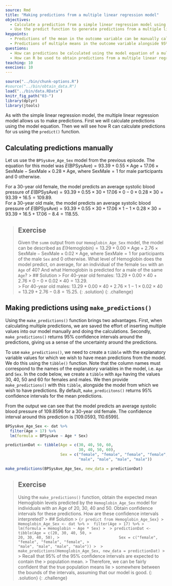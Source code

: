 ---
source: Rmd
title: "Making predictions from a multiple linear regression model"
objectives:
  - Calculate a prediction from a simple linear regression model using parameter estimates given by the model output.
  - Use the predict function to generate predictions from a multiple linear regression model.
keypoints:
  - Predictions of the mean in the outcome variable can be manually calculated using the model's equation.
  - Predictions of multiple means in the outcome variable alongside 95% CIs can be obtained using the `make_predictions()` function. 
questions:
  - How can predictions be calculated using the model equation of a multiple linear regression model?
  - How can R be used to obtain predictions from a multiple linear regression model?
teaching: 10
execises: 10
---

```{r, include=FALSE}
source("../bin/chunk-options.R")
#source("../bin/obtain_data.R")
load("../bin/data.RData")
knitr_fig_path("03-")
library(dplyr)
library(jtools)
```

As with the simple linear regression model, the multiple linear regression model allows us to make predictions. First we will calculate predictions using the model equation. Then we will see how R can calculate predictions for us using the `predict()` function.

## Calculating predictions manually

Let us use the `BPSysAve_Age_Sex` model from the previous episode. The equation for this model was $E(\text{BPSysAve}) = 93.39 + 0.55 \times \text{Age} + 17.06 \times \text{SexMale} - \text{SexMale} \times 0.28 \times \text{Age}$, where $\text{SexMale} = 1$ for male participants and $0$ otherwise. 

For a 30-year old female, the model predicts an average systolic blood pressure of $E(\text{BPSysAve}) = 93.39 + 0.55 \times 30 + 17.06 \times 0 - 0 \times 0.28 \times 30 = 93.39 + 16.5 = 109.89$.  
For a 30-year old male, the model predicts an average systolic blood pressure of $E(\text{BPSysAve}) = 93.39 + 0.55 \times 30 + 17.06 \times 1 - 1 \times 0.28 \times 30 = 93.39 + 16.5 + 17.06 - 8.4 = 118.55$.

>## Exercise
>Given the `summ` output from our `Hemoglobin_Age_Sex` model, 
>the model can be described
>as $E(\text{Hemoglobin}) = 13.29 + 0.00 \times \text{Age} + 2.76 \times \text{SexMale} - \text{SexMale} \times 0.02 \times \text{Age}$, where $\text{SexMale} = 1$ for participants of the male `Sex` and $0$ otherwise. 
>What level of Hemoglobin does the model predict, on average, 
>for an individual of the female `Sex` with an `Age` of 40? 
> And what Hemoglobin is predicted for a male of the same `Age`?
> > ## Solution
> > For 40-year old females: $13.29 + 0.00 \times 40 + 2.76 \times 0 - 0 \times 0.02 \times 40 = 13.29$.  
> > For 40-year old males: $13.29 + 0.00 \times 40 + 2.76 \times 1 - 1 \times 0.02 \times 40 = 13.29 + 2.76 - 0.8 = 15.25$.
> {: .solution}
{: .challenge}

## Making predictions using `make_predictions()`

Using the `make_predictions()` function brings two advantages. First, when calculating multiple predictions, we are saved the effort of inserting multiple values into our model manually and doing the calculations. Secondly, `make_predictions()` returns 95% confidence intervals around the predictions, giving us a sense of the uncertainty around the predictions. 

To use `make_predictions()`, we need to create a `tibble` with the explanatory variable values for which we wish to have mean predictions from the model. We do this using the `tibble()` function. Note that the column names must correspond to the names of the explanatory variables in the model, i.e. `Age` and `Sex`. In the code below, we create a `tibble` with `Age` having the values 30, 40, 50 and 60 for females and males. We then provide `make_predictions()` with this `tibble`, alongside the model from which we wish to have predictions. By default, `make_predicitons()` returns
95% confidence intervals for the mean predictions. 

From the output we can see that the model predicts an average systolic blood pressure of 109.8596 for a 30-year old female. The confidence interval around this prediction is [109.0593, 110.6599]. 

```{r predict BPSysAve_Age_Sex}
BPSysAve_Age_Sex <- dat %>%
  filter(Age > 17) %>%
  lm(formula = BPSysAve ~ Age * Sex)

predictionDat <- tibble(Age = c(30, 40, 50, 60,
                                30, 40, 50, 60),
                        Sex = c("female", "female", "female", "female",
                                "male", "male", "male", "male"))

make_predictions(BPSysAve_Age_Sex, new_data = predictionDat)
```


>## Exercise
>Using the `make_predictions()` function, obtain the expected mean Hemoglobin levels
>predicted by the `Hemoglobin_Age_Sex` model for individuals with an Age 
> of 20, 30, 40 and 50. Obtain confidence intervals for these predictions. 
How are these confidence intervals interpreted?
> > ## Solution
> > ```{r predict from Hemoglobin_Age_Sex}
> > Hemoglobin_Age_Sex <- dat %>%
> >  filter(Age > 17) %>%
> >  lm(formula = Hemoglobin ~ Age * Sex)
> > 
> > predictionDat <- tibble(Age = c(20, 30, 40, 50,
> >                                  20, 30, 40, 50),
> >                          Sex = c("female", "female", "female", "female",
> >                                  "male", "male", "male", "male"))
> > 
> > make_predictions(Hemoglobin_Age_Sex, new_data = predictionDat)
> > ```
> > Recall that 95% of the 95% confidence intervals are expected to contain the 
> > population mean. 
> > Therefore, we can be fairly confident that the true population means lie 
> > somewhere between the bounds of the intervals, assuming that our model is good.
> {: .solution}
{: .challenge}


